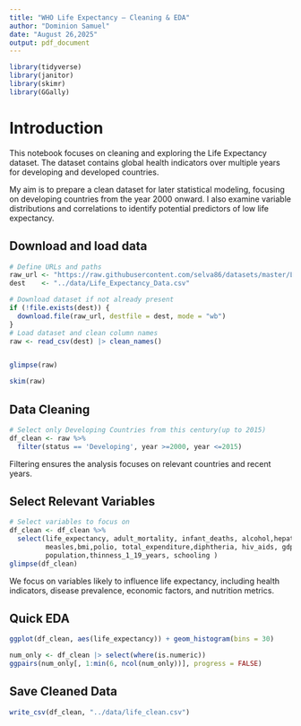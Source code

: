 ```yaml
---
title: "WHO Life Expectancy — Cleaning & EDA"
author: "Dominion Samuel"
date: "August 26,2025"
output: pdf_document
---
```


```r
library(tidyverse)
library(janitor)
library(skimr)
library(GGally)

```

# Introduction

This notebook focuses on cleaning and exploring the Life Expectancy dataset. The dataset contains global health indicators over multiple years for developing and developed countries.

My aim is to prepare a clean dataset for later statistical modeling, focusing on developing countries from the year 2000 onward. I also examine variable distributions and correlations to identify potential predictors of low life expectancy.

## Download and load data

```r
# Define URLs and paths
raw_url <- "https://raw.githubusercontent.com/selva86/datasets/master/Life_Expectancy_Data.csv"
dest    <- "../data/Life_Expectancy_Data.csv"

# Download dataset if not already present
if (!file.exists(dest)) {
  download.file(raw_url, destfile = dest, mode = "wb")
}
# Load dataset and clean column names
raw <- read_csv(dest) |> clean_names()


glimpse(raw)

skim(raw)
```

## Data Cleaning

```r
# Select only Developing Countries from this century(up to 2015)
df_clean <- raw %>%
  filter(status == 'Developing', year >=2000, year <=2015) 
```

Filtering ensures the analysis focuses on relevant countries and recent years.

## Select Relevant Variables

```r
# Select variables to focus on
df_clean <- df_clean %>%
  select(life_expectancy, adult_mortality, infant_deaths, alcohol,hepatitis_b,
         measles,bmi,polio, total_expenditure,diphtheria, hiv_aids, gdp,
         population,thinness_1_19_years, schooling )
glimpse(df_clean)
```

We focus on variables likely to influence life expectancy, including health indicators, disease prevalence, economic factors, and nutrition metrics.

## Quick EDA

```r
ggplot(df_clean, aes(life_expectancy)) + geom_histogram(bins = 30)
```

```r
num_only <- df_clean |> select(where(is.numeric)) 
ggpairs(num_only[, 1:min(6, ncol(num_only))], progress = FALSE)

```

## Save Cleaned Data

```r
write_csv(df_clean, "../data/life_clean.csv")
```
